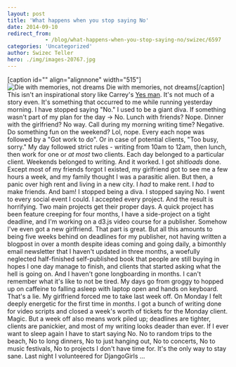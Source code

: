 ```yaml
---
layout: post
title: 'What happens when you stop saying No'
date: 2014-09-10
redirect_from: 
            - /blog/what-happens-when-you-stop-saying-no/swizec/6597
categories: 'Uncategorized'
author: Swizec Teller
hero: ./img/images-20767.jpg
---
```

\[caption id="" align="alignnone" width="515"]![Die with memories, not dreams](./img/images-20767.jpg "Die with memories, not dreams") Die with memories, not dreams\[/caption] This isn't an inspirational story like Carrey's [Yes man](http://www.amazon.com/Yes-Man-Blu-ray-Jim-Carrey/dp/B001FB55M6%3FSubscriptionId%3D0G81C5DAZ03ZR9WH9X82%26tag%3Dageewitahat-20%26linkCode%3Dxm2%26camp%3D2025%26creative%3D165953%26creativeASIN%3DB001FB55M6 "Yes Man \[Blu-ray]"). It's not much of a story even. It's something that occurred to me while running yesterday morning. I have stopped saying "No." I used to be a giant diva. If something wasn't part of my plan for the day -> No. Lunch with friends? Nope. Dinner with the girlfriend? No way. Call during my morning writing time? Negative. Do something fun on the weekend? Lol, nope. Every each nope was followed by a "Got work to do". Or in case of potential clients, "Too busy, sorry." My day followed strict rules - writing from 10am to 12am, then lunch, then work for one or _at most_ two clients. Each day belonged to a particular client. Weekends belonged to writing. And it worked. I got _shitloads_ done. Except most of my friends forgot I existed, my girlfriend got to see me a few hours a week, and my family thought I was a parasitic alien. But then, a panic over high rent and living in a new city. I _had_ to make rent. I _had_ to make friends. And bam! I stopped being a diva. I stopped saying No. I went to every social event I could. I accepted every project. And the result is horrifying. Two main projects get their proper days. A quick project has been feature creeping for four months, I have a side-project on a tight deadline, and I'm working on a d3.js video course for a publisher. Somehow I've even got a new girlfriend. That part is great. But all this amounts to being five weeks behind on deadlines for my publisher, not having written a blogpost in over a month despite ideas coming and going daily, a bimonthly email newsletter that I haven't updated in three months, a woefully neglected half-finished self-published book that people are still buying in hopes I one day manage to finish, and clients that started asking what the hell is going on. And I haven't gone longboarding in months. I can't remember what it's like to not be tired. My days go from groggy to hopped up on caffeine to falling asleep with laptop open and hands on keyboard. That's a lie. My girlfriend forced me to take last week off. On Monday I felt deeply energetic for the first time in _months_. I got a bunch of writing done for video scripts and closed a week's worth of tickets for the Monday client. Magic. But a week off also means work piled up; deadlines are tighter, clients are panickier, and most of my writing looks deader than ever. If I ever want to sleep again I have to start saying No. No to random trips to the beach, No to long dinners, No to just hanging out, No to concerts, No to music festivals, No to projects I don't have time for. It's the only way to stay sane. Last night I volunteered for DjangoGirls ...